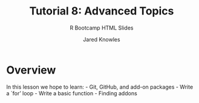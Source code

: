% Tutorial 8: Advanced Topics
% R Bootcamp HTML Slides
% Jared Knowles

# Overview
In this lesson we hope to learn:
- Git, GitHub, and add-on packages
- Write a `for' loop
- Write a basic function
- Finding addons